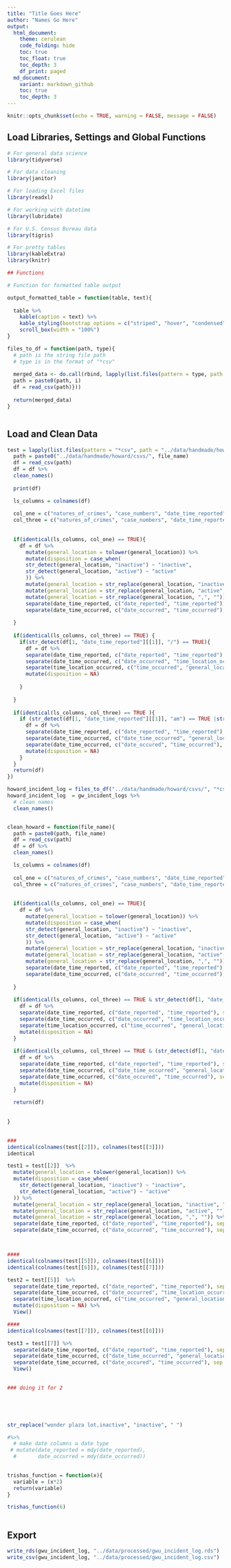 ```yaml
---
title: "Title Goes Here"
author: "Names Go Here" 
output:
  html_document:
    theme: cerulean
    code_folding: hide
    toc: true
    toc_float: true
    toc_depth: 3
    df_print: paged
  md_document:
    variant: markdown_github
    toc: true
    toc_depth: 3
---
```

```r
knitr::opts_chunk$set(echo = TRUE, warning = FALSE, message = FALSE)
```



## Load Libraries, Settings and Global Functions
```r
# For general data science
library(tidyverse)

# For data cleaning
library(janitor)

# For loading Excel files
library(readxl)

# For working with datetime
library(lubridate)

# For U.S. Census Bureau data
library(tigris)

# For pretty tables
library(kableExtra)
library(knitr)

## Functions 

# Function for formatted table output

output_formatted_table = function(table, text){
  
  table %>% 
    kable(caption = text) %>%
    kable_styling(bootstrap_options = c("striped", "hover", "condensed", "responsive"), font_size = 14, fixed_thead = T) %>%
    scroll_box(width = "100%")
}

files_to_df = function(path, type){
  # path is the string file path
  # type is in the format of "*csv"
  
  merged_data <- do.call(rbind, lapply(list.files(pattern = type, path = path), function(file_name){
  path = paste0(path, i)
  df = read_csv(path)}))
  
  return(merged_data)
}



```
## Load and Clean Data

```r

test = lapply(list.files(pattern = "*csv", path = "../data/handmade/howard/csvs/"), function(file_name){
  path = paste0("../data/handmade/howard/csvs/", file_name)
  df = read_csv(path)
  df = df %>% 
  clean_names()
  
  print(df)

  ls_columns = colnames(df)
  
  col_one = c("natures_of_crimes", "case_numbers", "date_time_reported", "date_time_occurred", "general_location")
  col_three = c("natures_of_crimes", "case_numbers", "date_time_reported", "date_time_occurred")
  
  
  if(identical(ls_columns, col_one) == TRUE){
    df = df %>% 
      mutate(general_location = tolower(general_location)) %>% 
      mutate(disposition = case_when(
      str_detect(general_location, "inactive") ~ "inactive",
      str_detect(general_location, "active") ~ "active"
      )) %>% 
      mutate(general_location = str_replace(general_location, "inactive", "")) %>% 
      mutate(general_location = str_replace(general_location, "active", "")) %>% 
      mutate(general_location = str_replace(general_location, ",", "")) %>% 
      separate(date_time_reported, c("date_reported", "time_reported"), sep = " ") %>% 
      separate(date_time_occurred, c("date_occurred", "time_occurred"), sep = " ")
    
  }
  
  if(identical(ls_columns, col_three) == TRUE) {
    if(str_detect(df[1, "date_time_reported"][[1]], "/") == TRUE){
      df = df %>% 
      separate(date_time_reported, c("date_reported", "time_reported"), sep = "/") %>% 
      separate(date_time_occurred, c("date_occurred", "time_location_occurred"), sep = "/") %>% 
      separate(time_location_occurred, c("time_occurred", "general_location"), sep = ",") %>% 
      mutate(disposition = NA)
      
    }
    
  }
  
  if(identical(ls_columns, col_three) == TRUE ){
    if (str_detect(df[1, "date_time_reported"][[1]], "am") == TRUE |str_detect(df[1, "date_time_reported"][[1]], "pm") == TRUE ){
      df = df %>% 
      separate(date_time_reported, c("date_reported", "time_reported"), sep = " ") %>%
      separate(date_time_occurred, c("date_time_occurred", "general_location"), sep = ",") %>% 
      separate(date_time_occurred, c("date_occured", "time_occurred"), sep = " ") %>% 
      mutate(disposition = NA)
    }
  }
  return(df)
})

howard_incident_log = files_to_df("../data/handmade/howard/csvs/", "*csv")
howard_incident_log  = gw_incident_logs %>% 
  # clean names
  clean_names() 


clean_howard = function(file_name){
  path = paste0(path, file_name)
  df = read_csv(path)
  df = df %>% 
  clean_names()

  ls_columns = colnames(df)
  
  col_one = c("natures_of_crimes", "case_numbers", "date_time_reported", "date_time_occurred", "general_location")
  col_three = c("natures_of_crimes", "case_numbers", "date_time_reported", "date_time_occurred")
  
  
  if(identical(ls_columns, col_one) == TRUE){
    df = df %>% 
      mutate(general_location = tolower(general_location)) %>% 
      mutate(disposition = case_when(
      str_detect(general_location, "inactive") ~ "inactive",
      str_detect(general_location, "active") ~ "active"
      )) %>% 
      mutate(general_location = str_replace(general_location, "inactive", "")) %>% 
      mutate(general_location = str_replace(general_location, "active", "")) %>% 
      mutate(general_location = str_replace(general_location, ",", "")) %>% 
      separate(date_time_reported, c("date_reported", "time_reported"), sep = " ") %>% 
      separate(date_time_occurred, c("date_occurred", "time_occurred"), sep = " ")
    
  }
  
  if(identical(ls_columns, col_three) == TRUE & str_detect(df[1, "date_time_reported"][[1]], "/") == TRUE){
    df = df %>% 
    separate(date_time_reported, c("date_reported", "time_reported"), sep = "/") %>% 
    separate(date_time_occurred, c("date_occurred", "time_location_occurred"), sep = "/") %>% 
    separate(time_location_occurred, c("time_occurred", "general_location"), sep = ",") %>% 
    mutate(disposition = NA)
  }
  
  if(identical(ls_columns, col_three) == TRUE & (str_detect(df[1, "date_time_reported"][[1]], "am") == TRUE |str_detect(df[1, "date_time_reported"][[1]], "pm") == TRUE )){
    df = df %>% 
    separate(date_time_reported, c("date_reported", "time_reported"), sep = " ") %>%
    separate(date_time_occurred, c("date_time_occurred", "general_location"), sep = ",") %>% 
    separate(date_time_occurred, c("date_occured", "time_occurred"), sep = " ") %>% 
    mutate(disposition = NA)
  }
  
  return(df)
  
  
}
  

###
identical(colnames(test[[2]]), colnames(test[[3]]))
identical

test1 = test[[2]]  %>% 
  mutate(general_location = tolower(general_location)) %>% 
  mutate(disposition = case_when(
    str_detect(general_location, "inactive") ~ "inactive",
    str_detect(general_location, "active") ~ "active"
  )) %>% 
  mutate(general_location = str_replace(general_location, "inactive", "")) %>% 
  mutate(general_location = str_replace(general_location, "active", "")) %>% 
  mutate(general_location = str_replace(general_location, ",", "")) %>% 
  separate(date_time_reported, c("date_reported", "time_reported"), sep = " ") %>% 
  separate(date_time_occurred, c("date_occurred", "time_occurred"), sep = " ")



####
identical(colnames(test[[5]]), colnames(test[[6]]))
identical(colnames(test[[6]]), colnames(test[[7]]))

test2 = test[[5]]  %>% 
  separate(date_time_reported, c("date_reported", "time_reported"), sep = "/") %>% 
  separate(date_time_occurred, c("date_occurred", "time_location_occurred"), sep = "/") %>% 
  separate(time_location_occurred, c("time_occurred", "general_location"), sep = ",") %>% 
  mutate(disposition = NA) %>% 
  View()

#### 
identical(colnames(test[[7]]), colnames(test[[8]]))

test3 = test[[7]] %>% 
  separate(date_time_reported, c("date_reported", "time_reported"), sep = " ") %>%
  separate(date_time_occurred, c("date_time_occurred", "general_location"), sep = ",") %>% 
  separate(date_time_occurred, c("date_occured", "time_occurred"), sep = " ") %>% 
  View()
  

### doing it for 2
 




str_replace("wonder plaza lot,inactive", "inactive", " ")

#%>% 
  # make date columns a date type
 # mutate(date_reported = mdy(date_reported),
  #       date_occurred = mdy(date_occurred))
  

```


```r

trishas_function = function(x){
  variable = (x*2)
  return(variable)
}

trishas_function(6)
  

```

## Export

```r

write_rds(gwu_incident_log, "../data/processed/gwu_incident_log.rds")
write_csv(gwu_incident_log, "../data/processed/gwu_incident_log.csv")




```



